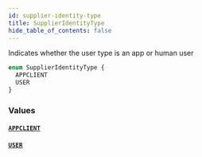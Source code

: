 ```yaml
---
id: supplier-identity-type
title: SupplierIdentityType
hide_table_of_contents: false
---
```



Indicates whether the user type is an app or human user

```graphql
enum SupplierIdentityType {
  APPCLIENT
  USER
}
```


### Values

#### [`APPCLIENT`](#)




#### [`USER`](#)






